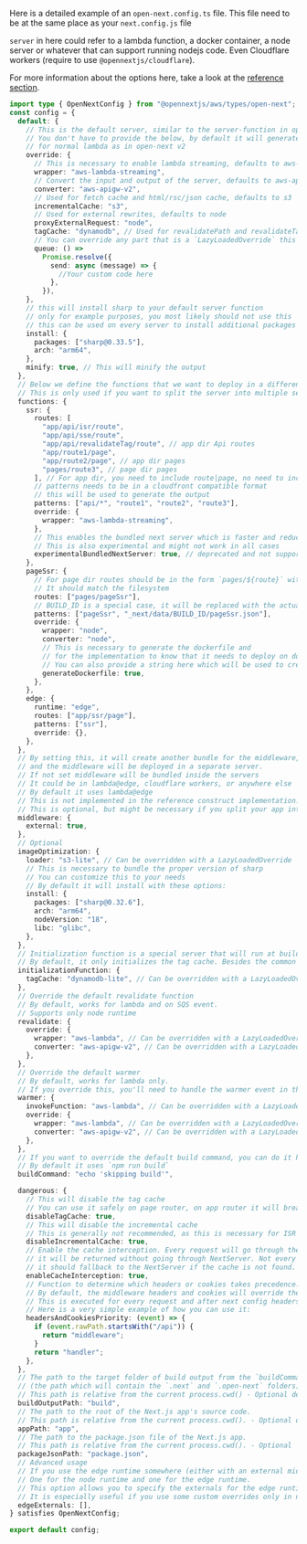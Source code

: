 Here is a detailed example of an `open-next.config.ts` file. This file need to be at the same place as your `next.config.js` file

`server` in here could refer to a lambda function, a docker container, a node server or whatever that can support running nodejs code. Even Cloudflare workers (require to use `@opennextjs/cloudflare`).

For more information about the options here, take a look at the [reference section](/aws/config/reference).

```ts
import type { OpenNextConfig } from "@opennextjs/aws/types/open-next";
const config = {
  default: {
    // This is the default server, similar to the server-function in open-next v2
    // You don't have to provide the below, by default it will generate an output
    // for normal lambda as in open-next v2
    override: {
      // This is necessary to enable lambda streaming, defaults to aws-lambda
      wrapper: "aws-lambda-streaming",
      // Convert the input and output of the server, defaults to aws-apigw-v2
      converter: "aws-apigw-v2",
      // Used for fetch cache and html/rsc/json cache, defaults to s3
      incrementalCache: "s3",
      // Used for external rewrites, defaults to node
      proxyExternalRequest: "node",
      tagCache: "dynamodb", // Used for revalidatePath and revalidateTag, defaults to dynamodb
      // You can override any part that is a `LazyLoadedOverride` this way
      queue: () =>
        Promise.resolve({
          send: async (message) => {
            //Your custom code here
          },
        }),
    },
    // this will install sharp to your default server function
    // only for example purposes, you most likely should not use this
    // this can be used on every server to install additional packages
    install: {
      packages: ["sharp@0.33.5"],
      arch: "arm64",
    },
    minify: true, // This will minify the output
  },
  // Below we define the functions that we want to deploy in a different server
  // This is only used if you want to split the server into multiple servers
  functions: {
    ssr: {
      routes: [
        "app/api/isr/route",
        "app/api/sse/route",
        "app/api/revalidateTag/route", // app dir Api routes
        "app/route1/page",
        "app/route2/page", // app dir pages
        "pages/route3", // page dir pages
      ], // For app dir, you need to include route|page, no need to include layout or loading
      // patterns needs to be in a cloudfront compatible format
      // this will be used to generate the output
      patterns: ["api/*", "route1", "route2", "route3"],
      override: {
        wrapper: "aws-lambda-streaming",
      },
      // This enables the bundled next server which is faster and reduce the size of the server
      // This is also experimental and might not work in all cases
      experimentalBundledNextServer: true, // deprecated and not supported in next 14.2+
    },
    pageSsr: {
      // For page dir routes should be in the form `pages/${route}` without the extension
      // It should match the filesystem
      routes: ["pages/pageSsr"],
      // BUILD_ID is a special case, it will be replaced with the actual build id
      patterns: ["pageSsr", "_next/data/BUILD_ID/pageSsr.json"],
      override: {
        wrapper: "node",
        converter: "node",
        // This is necessary to generate the dockerfile and
        // for the implementation to know that it needs to deploy on docker
        // You can also provide a string here which will be used to create the dockerfile
        generateDockerfile: true,
      },
    },
    edge: {
      runtime: "edge",
      routes: ["app/ssr/page"],
      patterns: ["ssr"],
      override: {},
    },
  },
  // By setting this, it will create another bundle for the middleware,
  // and the middleware will be deployed in a separate server.
  // If not set middleware will be bundled inside the servers
  // It could be in lambda@edge, cloudflare workers, or anywhere else
  // By default it uses lambda@edge
  // This is not implemented in the reference construct implementation.
  // This is optional, but might be necessary if you split your app into multiple servers
  middleware: {
    external: true,
  },
  // Optional
  imageOptimization: {
    loader: "s3-lite", // Can be overridden with a LazyLoadedOverride
    // This is necessary to bundle the proper version of sharp
    // You can customize this to your needs
    // By default it will install with these options:
    install: {
      packages: ["sharp@0.32.6"],
      arch: "arm64",
      nodeVersion: "18",
      libc: "glibc",
    },
  },
  // Initialization function is a special server that will run at build time to initialize the cache.
  // By default, it only initializes the tag cache. Besides the common options, you can use the following options:
  initializationFunction: {
    tagCache: "dynamodb-lite", // Can be overridden with a LazyLoadedOverride
  },
  // Override the default revalidate function
  // By default, works for lambda and on SQS event.
  // Supports only node runtime
  revalidate: {
    override: {
      wrapper: "aws-lambda", // Can be overridden with a LazyLoadedOverride
      converter: "aws-apigw-v2", // Can be overridden with a LazyLoadedOverride
    },
  },
  // Override the default warmer
  // By default, works for lambda only.
  // If you override this, you'll need to handle the warmer event in the wrapper
  warmer: {
    invokeFunction: "aws-lambda", // Can be overridden with a LazyLoadedOverride
    override: {
      wrapper: "aws-lambda", // Can be overridden with a LazyLoadedOverride
      converter: "aws-apigw-v2", // Can be overridden with a LazyLoadedOverride
    },
  },
  // If you want to override the default build command, you can do it here
  // By default it uses `npm run build`
  buildCommand: "echo 'skipping build'",

  dangerous: {
    // This will disable the tag cache
    // You can use it safely on page router, on app router it will break revalidateTag and revalidatePath
    disableTagCache: true,
    // This will disable the incremental cache
    // This is generally not recommended, as this is necessary for ISR AND SSG routes as well as the fetch cache
    disableIncrementalCache: true,
    // Enable the cache interception. Every request will go through the cache interceptor, if it is found in the cache,
    // it will be returned without going through NextServer. Not every feature is covered by the cache interceptor and
    // it should fallback to the NextServer if the cache is not found.
    enableCacheInterception: true,
    // Function to determine which headers or cookies takes precedence.
    // By default, the middleware headers and cookies will override the handler headers and cookies.
    // This is executed for every request and after next config headers and middleware has executed.
    // Here is a very simple example of how you can use it:
    headersAndCookiesPriority: (event) => {
      if (event.rawPath.startsWith("/api")) {
        return "middleware";
      }
      return "handler";
    },
  },
  // The path to the target folder of build output from the `buildCommand` option
  // (the path which will contain the `.next` and `.open-next` folders).
  // This path is relative from the current process.cwd() - Optional defaults to "."
  buildOutputPath: "build",
  // The path to the root of the Next.js app's source code.
  // This path is relative from the current process.cwd(). - Optional defaults to "."
  appPath: "app",
  // The path to the package.json file of the Next.js app.
  // This path is relative from the current process.cwd(). - Optional
  packageJsonPath: "package.json",
  // Advanced usage
  // If you use the edge runtime somewhere (either with an external middleware or in the functions), we compile 2 versions of the open-next.config.ts file.
  // One for the node runtime and one for the edge runtime.
  // This option allows you to specify the externals for the edge runtime used in esbuild for the compilation of open-next.config.ts
  // It is especially useful if you use some custom overrides only in node
  edgeExternals: [],
} satisfies OpenNextConfig;

export default config;
```
